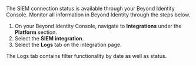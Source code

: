 The SIEM connection status is available through your Beyond Identity Console. Monitor all information in Beyond Identity through the steps below.

1. On your Beyond Identity Console, navigate to **Integrations** under the **Platform** section.
2. Select the **SIEM integration**.
3. Select the **Logs** tab on the integration page.

The Logs tab contains filter functionality by date as well as status.